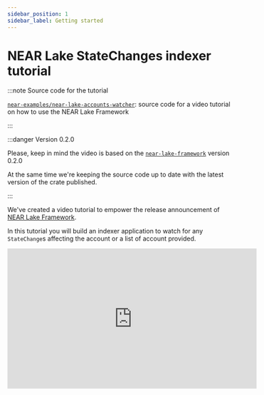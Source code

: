 ```yaml
---
sidebar_position: 1
sidebar_label: Getting started
---
```



# NEAR Lake StateChanges indexer tutorial

<ProgrammingLanguage lang="rust" />

:::note Source code for the tutorial

[`near-examples/near-lake-accounts-watcher`](https://github.com/near-examples/near-lake-accounts-watcher/tree/0.2.0): source code for a video tutorial on how to use the NEAR Lake Framework

:::

:::danger Version 0.2.0

Please, keep in mind the video is based on the [`near-lake-framework`](/docs/projects/near-lake-framework) version 0.2.0

At the same time we're keeping the source code up to date with the latest version of the crate published.

:::

We've created a video tutorial to empower the release announcement of [NEAR Lake Framework](/docs/projects/near-lake-framework).

In this tutorial you will build an indexer application to watch for any `StateChange`s affecting the account or a list of account provided.

<iframe width="560" height="315" src="https://www.youtube.com/embed/GsF7I93K-EQ" title="YouTube video player" frameborder="0" allow="accelerometer; autoplay; clipboard-write; encrypted-media; gyroscope; picture-in-picture" allowfullscreen></iframe>
